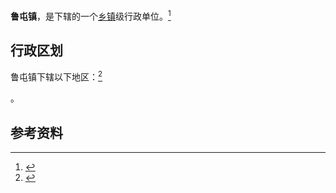 {{中国乡级行政区|52/23/01/114/000}}

'''鲁屯镇'''，是{{PRC admin/fullname|52/23/01/114/000|3}}下辖的一个[[乡镇|乡镇]]级行政单位。<ref>{{PRC admin/ref sgc|{{PRC admin/parent|52/23/01/114/000}}}}</ref>

== 行政区划 ==

鲁屯镇下辖以下地区：<ref>{{PRC admin/ref sgc|52/23/01/114/000}}</ref>

{{PRC admin/children|52/23/01/114/000}}。

== 参考资料 ==

{{reflist}}

{{行政区划小作品}}
{{PRC admin/navcat|52/23/01/114/000}}